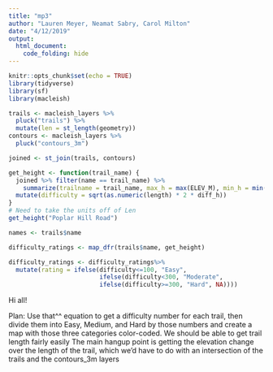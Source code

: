 ```yaml
---
title: "mp3"
author: "Lauren Meyer, Neamat Sabry, Carol Milton"
date: "4/12/2019"
output: 
  html_document:
    code_folding: hide
---
```


```r
knitr::opts_chunk$set(echo = TRUE)
library(tidyverse)
library(sf)
library(macleish)
```

```r
trails <- macleish_layers %>%
  pluck("trails") %>%
  mutate(len = st_length(geometry))
contours <- macleish_layers %>%
  pluck("contours_3m")

joined <- st_join(trails, contours)
```

```r

get_height <- function(trail_name) {
  joined %>% filter(name == trail_name) %>%
    summarize(trailname = trail_name, max_h = max(ELEV_M), min_h = min(ELEV_M), diff_h = max_h - min_h,length = max(len), difficulty = diff_h * 2 * length) %>%
  mutate(difficulty = sqrt(as.numeric(length) * 2 * diff_h))
}
# Need to take the units off of Len
get_height("Poplar Hill Road")

names <- trails$name

difficulty_ratings <- map_dfr(trails$name, get_height)
```

```r
difficulty_ratings <- difficulty_ratings%>%
  mutate(rating = ifelse(difficulty<=100, "Easy",
                         ifelse(difficulty<300, "Moderate",
                         ifelse(difficulty>=300, "Hard", NA))))
```


Hi all!

Plan: Use that^^ equation to get a difficulty number for each trail, then divide them into Easy, Medium, and Hard by those numbers and create a map with those three categories color-coded.
We should be able to get trail length fairly easily
The main hangup point is getting the elevation change over the length of the trail, which we'd have to do with an intersection of the trails and the contours_3m layers
